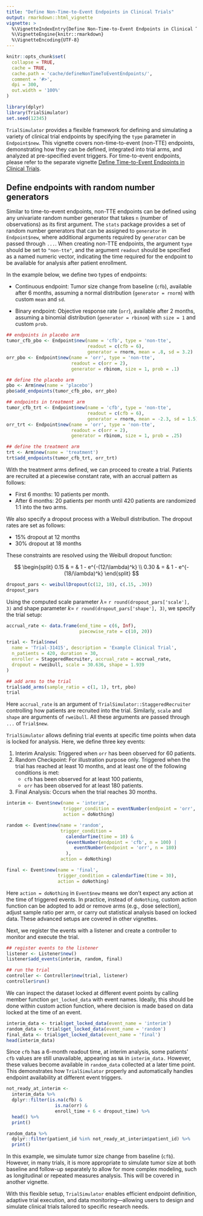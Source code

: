 ```yaml
---
title: "Define Non-Time-to-Event Endpoints in Clinical Trials"
output: rmarkdown::html_vignette
vignette: >
  %\VignetteIndexEntry{Define Non-Time-to-Event Endpoints in Clinical Trials}
  %\VignetteEngine{knitr::rmarkdown}
  %\VignetteEncoding{UTF-8}
---
```


```r
knitr::opts_chunk$set(
  collapse = TRUE,
  cache = TRUE,
  cache.path = 'cache/defineNonTimeToEventEndpoints/',
  comment = '#>',
  dpi = 300,
  out.width = '100%'
)
```

```r
library(dplyr)
library(TrialSimulator)
set.seed(12345)
```

`TrialSimulator` provides a flexible framework for defining and simulating a variety of clinical trial endpoints by specifying the `type` parameter in `Endpoint$new`. This vignette covers non-time-to-event (non-TTE) endpoints, demonstrating how they can be defined, integrated into trial arms, and analyzed at pre-specified event triggers. For time-to-event endpoints, please refer to the separate vignette [Define Time-to-Event Endpoints in Clinical Trials](defineTimeToEventEndpoints.html).

## Define endpoints with random number generators

Similar to time-to-event endpoints, non-TTE endpoints can be defined using any univariate random number generator that takes `n` (number of observations) as its first argument. The `stats` package provides a set of random number generators that can be assigned to `generator` in `Endpoint$new`, where additional arguments required by `generator` can be passed through `...`. When creating non-TTE endpoints, the argument `type` should be set to `"non-tte"`, and the argument `readout` should be specified as a named numeric vector, indicating the time required for the endpoint to be available for analysis after patient enrollment.

In the example below, we define two types of endpoints:

- Continuous endpoint: Tumor size change from baseline (`cfb`), available after 6 months, assuming a normal distribution (`generator = rnorm`) with custom `mean` and `sd`. 

- Binary endpoint: Objective response rate (`orr`), available after 2 months, assuming a binomial distribution (`generator = rbinom`) with `size = 1` and custom `prob`. 

```r
## endpoints in placebo arm
tumor_cfb_pbo <- Endpoint$new(name = 'cfb', type = 'non-tte', 
                              readout = c(cfb = 6),
                              generator = rnorm, mean = .8, sd = 3.2)
orr_pbo <- Endpoint$new(name = 'orr', type = 'non-tte', 
                        readout = c(orr = 2),
                        generator = rbinom, size = 1, prob = .1)

## define the placebo arm
pbo <- Arm$new(name = 'placebo')
pbo$add_endpoints(tumor_cfb_pbo, orr_pbo)

## endpoints in treatment arm
tumor_cfb_trt <- Endpoint$new(name = 'cfb', type = 'non-tte', 
                              readout = c(cfb = 6), 
                              generator = rnorm, mean = -2.3, sd = 1.5)
orr_trt <- Endpoint$new(name = 'orr', type = 'non-tte', 
                        readout = c(orr = 2), 
                        generator = rbinom, size = 1, prob = .25)

## define the treatment arm
trt <- Arm$new(name = 'treatment')
trt$add_endpoints(tumor_cfb_trt, orr_trt)
```
With the treatment arms defined, we can proceed to create a trial. Patients are recruited at a piecewise constant rate, with an accrual pattern as follows:

- First 6 months: 10 patients per month.
- After 6 months: 20 patients per month until 420 patients are randomized 1:1 into the two arms.

We also specify a dropout process with a Weibull distribution. The dropout rates are set as follows:

- 15% dropout at 12 months
- 30% dropout at 18 months

These constraints are resolved using the Weibull dropout function:

$$
\begin{split}
0.15 & = & 1 - e^{-(12/\lambda)^k} \\
0.30 & = & 1 - e^{-(18/\lambda)^k}
\end{split}
$$

```r
dropout_pars <- weibullDropout(c(12, 18), c(.15, .30))
dropout_pars
```

Using the computed scale parameter $\lambda=$ `r round(dropout_pars['scale'], 3)` and shape parameter $k=$ `r round(dropout_pars['shape'], 3)`, we specify the trial setup: 

```r
accrual_rate <- data.frame(end_time = c(6, Inf), 
                           piecewise_rate = c(10, 20))

trial <- Trial$new(
  name = 'Trial-31415', description = 'Example Clinical Trial', 
  n_patients = 420, duration = 30, 
  enroller = StaggeredRecruiter, accrual_rate = accrual_rate, 
  dropout = rweibull, scale = 30.636, shape = 1.939
)

## add arms to the trial
trial$add_arms(sample_ratio = c(1, 1), trt, pbo)
trial
```

Here `accrual_rate` is an argument of `TrialSimulator::StaggeredRecruiter` controlling how patients are recruited into the trial. Similarly, `scale` and `shape` are arguments of `rweibull`. All these arguments are passed through `...` of `Trial$new`. 

`TrialSimulator` allows defining trial events at specific time points when data is locked for analysis. Here, we define three key events:

1. Interim Analysis: Triggered when `orr` has been observed for 60 patients.
2. Random Checkpoint: For illustration purpose only. Triggered when the trial has reached at least 10 months, and at least one of the following conditions is met:
    - `cfb` has been observed for at least 100 patients, 
    - `orr` has been observed for at least 180 patients. 
3. Final Analysis: Occurs when the trial reaches 30 months.

```r
interim <- Event$new(name = 'interim', 
                     trigger_condition = eventNumber(endpoint = 'orr', n = 60), 
                     action = doNothing)

random <- Event$new(name = 'random', 
                    trigger_condition = 
                      calendarTime(time = 10) & 
                      (eventNumber(endpoint = 'cfb', n = 100) | 
                         eventNumber(endpoint = 'orr', n = 180)
                      ), 
                    action = doNothing)

final <- Event$new(name = 'final', 
                   trigger_condition = calendarTime(time = 30), 
                   action = doNothing)
```

Here `action = doNothing` in `Event$new` means we don't expect any action at the time of triggered events. In practice, instead of `doNothing`, custom action function can be adopted to add or remove arms (e.g., dose selection), adjust sample ratio per arm, or carry out statistical analysis based on locked data. These advanced setups are covered in other vignettes.

Next, we register the events with a listener and create a controller to monitor and execute the trial.

```r
## register events to the listener
listener <- Listener$new()
listener$add_events(interim, random, final)

## run the trial
controller <- Controller$new(trial, listener)
controller$run()
```

We can inspect the dataset locked at different event points by calling member function `get_locked_data` with event names. Ideally, this should be done within custom action function, where decision is made based on data locked at the time of an event. 

```r
interim_data <- trial$get_locked_data(event_name = 'interim')
random_data <- trial$get_locked_data(event_name = 'random')
final_data <- trial$get_locked_data(event_name = 'final')
head(interim_data)
```

Since `cfb` has a 6-month readout time, at interim analysis, some patients’ `cfb` values are still unavailable, appearing as `NA` in `interim_data.` However, these values become available in `random_data` collected at a later time point. This demonstrates how `TrialSimulator` properly and automatically handles endpoint availability at different event triggers.

```r
not_ready_at_interim <- 
  interim_data %>% 
  dplyr::filter(is.na(cfb) & 
                  is.na(orr) & 
                  enroll_time + 6 < dropout_time) %>% 
  head() %>% 
  print()

random_data %>% 
  dplyr::filter(patient_id %in% not_ready_at_interim$patient_id) %>% 
  print()
```

In this example, we simulate tumor size change from baseline (`cfb`). However, in many trials, it is more appropriate to simulate tumor size at both baseline and follow-up separately to allow for more complex modeling, such as longitudinal or repeated measures analysis. This will be covered in another vignette.

With this flexible setup, `TrialSimulator` enables efficient endpoint definition, adaptive trial execution, and data monitoring—allowing users to design and simulate clinical trials tailored to specific research needs.
